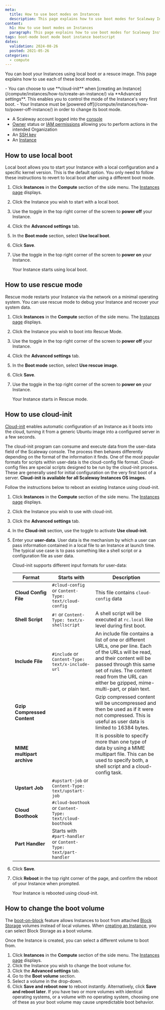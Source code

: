 ```yaml
---
meta:
  title: How to use boot modes on Instances
  description: This page explains how to use boot modes for Scaleway Instances.
content:
  h1: How to use boot modes on Instances
  paragraph: This page explains how to use boot modes for Scaleway Instances.
tags: boot-mode boot mode boot instance bootscript
dates:
  validation: 2024-08-26
  posted: 2021-05-26
categories:
  - compute
---
```


You can boot your Instances using local boot or a resuce image. This page explains how to use each of these boot modes.

<Message type="tip">
  - You can choose to use **cloud-init** when [creating an Instance](/compute/instances/how-to/create-an-instance/) via **Advanced settings**. This enables you to control the mode of the Instance's very first boot.
  - Your Instance must be [powered off](/compute/instances/how-to/power-off-instance/) in order to change its boot mode.
</Message>


<Macro id="requirements" />

- A Scaleway account logged into the [console](https://console.scaleway.com)
- [Owner](/identity-and-access-management/iam/concepts/#owner) status or [IAM permissions](/identity-and-access-management/iam/concepts/#permission) allowing you to perform actions in the intended Organization
- An [SSH key](/identity-and-access-management/organizations-and-projects/how-to/create-ssh-key/)
- An [Instance](/compute/instances/how-to/create-an-instance/)

## How to use local boot

Local boot allows you to start your Instance with a local configuration and a specific kernel version. This is the default option. You only need to follow these instructions to revert to local boot after using a different boot mode.

1. Click **Instances** in the **Compute** section of the side menu. The [Instances page](https://console.scaleway.com/instance/servers) displays.
2. Click the Instance you wish to start with a local boot.
3. Use the toggle <Icon name="toggle" /> in the top right corner of the screen to **power off** your Instance.
4. Click the **Advanced settings** tab.
5. In the **Boot mode** section, select **Use local boot**.
6. Click **Save**.
7. Use the toggle <Icon name="toggle" /> in the top right corner of the screen to **power on** your Instance.

    Your Instance starts using local boot.

## How to use rescue mode

Rescue mode restarts your Instance via the network on a minimal operating system. You can use rescue mode to debug your Instance and recover your system data.

1. Click **Instances** in the **Compute** section of the side menu. The [Instances page](https://console.scaleway.com/instance/servers) displays.
2. Click the Instance you wish to boot into Rescue Mode.
3. Use the toggle <Icon name="toggle" /> in the top right corner of the screen to **power off** your Instance.
4. Click the **Advanced settings** tab.
5. In the **Boot mode** section, select **Use rescue image**.
6. Click **Save**.
7. Use the toggle <Icon name="toggle" /> in the top right corner of the screen to **power on** your Instance.

    Your Instance starts in Rescue mode.

## How to use cloud-init

[Cloud-init](/compute/instances/concepts/#cloud-init) enables automatic configuration of an Instance as it boots into the cloud, turning it from a generic Ubuntu image into a configured server in a few seconds.

The cloud-init program can consume and execute data from the user-data field of the Scaleway console. The process then behaves differently depending on the format of the information it finds. One of the most popular formats for scripts within user-data is the cloud-config file format. Cloud-config files are special scripts designed to be run by the cloud-init process.
These are generally used for initial configuration on the very first boot of a server. **Cloud-init is available for all Scaleway Instances OS images.**

Follow the instructions below to reboot an existing Instance using cloud-init.

1. Click **Instances** in the **Compute** section of the side menu. The [Instances page](https://console.scaleway.com/instance/servers) displays.
2. Click the Instance you wish to use with cloud-init.
3. Click the **Advanced settings** tab.
4. In the **Cloud-init** section, use the <Icon name="toggle" /> toggle to activate **Use cloud-init**.
5. Enter your **user-data**. User data is the mechanism by which a user can pass information contained in a local file to an Instance at launch time. The typical use case is to pass something like a shell script or a configuration file as user data.

    Cloud-init supports different input formats for user-data:

    |Format|Starts with|Description|
    | ---- | ------------- | --------- |
    |**Cloud Config File**|`#cloud-config` or `Content-Type: text/cloud-config`| This file contains `cloud-config` data|
    | **Shell Script**|`#!` or `Content-Type: text/x-shellscript`|A shell script will be executed at `rc.local` like level during first boot.|
    |**Include File**|`#include` or `Content-Type: text/x-include-url`|An include file contains a list of one or different URLs, one per line. Each of the URLs will be read, and their content will be passed through this same set of rules. The content read from the URL can either be gzipped, mime-multi-part, or plain text.|
    |**Gzip Compressed Content**||Gzip compressed content will be uncompressed and then be used as if it were not compressed. This is useful as user data is limited to 16384 bytes.|
    |**MIME multipart archive**||It is possible to specify more than one type of data by using a MIME multipart file. This can be used to specify both, a shell script and a cloud-config task.|
    |**Upstart Job**| `#upstart-job` or `Content-Type: text/upstart-job`||
    |**Cloud Boothook**|`#cloud-boothook` or `Content-Type: text/cloud-boothook`||
    |**Part Handler**|Starts with `#part-handler` or `Content-Type: text/part-handler`||
6. Click **Save**.
7. Click **Reboot** in the top right corner of the page, and confirm the reboot of your Instance when prompted.

    Your Instance is rebooted using cloud-init.

## How to change the boot volume

The [boot-on-block](/compute/instances/concepts/#boot-on-block) feature allows Instances to boot from attached [Block Storage](/compute/instances/concepts/#block-volumes) volumes instead of local volumes. When [creating an Instance](/compute/instances/how-to/create-an-instance/), you can select Block Storage as a boot volume.

Once the Instance is created, you can select a different volume to boot from.

1. Click **Instances** in the **Compute** section of the side menu. The [Instances page](https://console.scaleway.com/instance/servers) displays.
2. Click the Instance you wish to change the boot volume for.
3. Click the **Advanced settings** tab.
4. Go to the **Boot volume** section.
5. Select a volume in the drop-down.
6. Click **Save and reboot now** to reboot instantly. Alternatively, click **Save and reboot later**.
    <Message type="important">
      If you have two or more volumes with identical operating systems, or a volume with no operating system, choosing one of these as your boot volume may cause unpredictable boot behavior.
    </Message>


